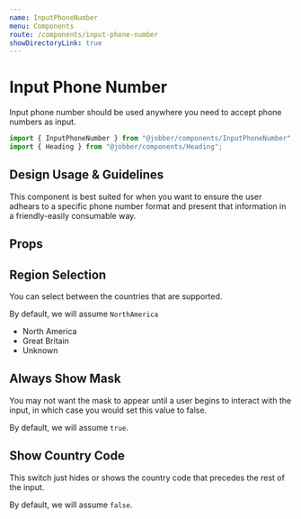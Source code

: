 ```yaml
---
name: InputPhoneNumber
menu: Components
route: /components/input-phone-number
showDirectoryLink: true
---
```



# Input Phone Number

Input phone number should be used anywhere you need to accept phone numbers as
input.

```ts
import { InputPhoneNumber } from "@jobber/components/InputPhoneNumber";
import { Heading } from "@jobber/components/Heading";
```

<Playground>
  <InputPhoneNumber showCountryCode={true} />
</Playground>

## Design Usage & Guidelines

This component is best suited for when you want to ensure the user adhears to a
specific phone number format and present that information in a friendly-easily
consumable way.

## Props

<Props of={InputPhoneNumber} />

## Region Selection

You can select between the countries that are supported.

By default, we will assume `NorthAmerica`

<ul>
  <li> North America </li>
  <li> Great Britain </li>
  <li> Unknown </li>
</ul>

<Playground>
  <InputPhoneNumber region={"GreatBritain"} showCountryCode={true} />
</Playground>

## Always Show Mask

You may not want the mask to appear until a user begins to interact with the
input, in which case you would set this value to false.

By default, we will assume `true`.

<Playground>
  <InputPhoneNumber region={"NorthAmerica"} alwaysShowMask={false} />
</Playground>

## Show Country Code

This switch just hides or shows the country code that precedes the rest of the
input.

By default, we will assume `false`.

<Playground>
  <InputPhoneNumber region={"NorthAmerica"} showCountryCode={true} />
</Playground>
